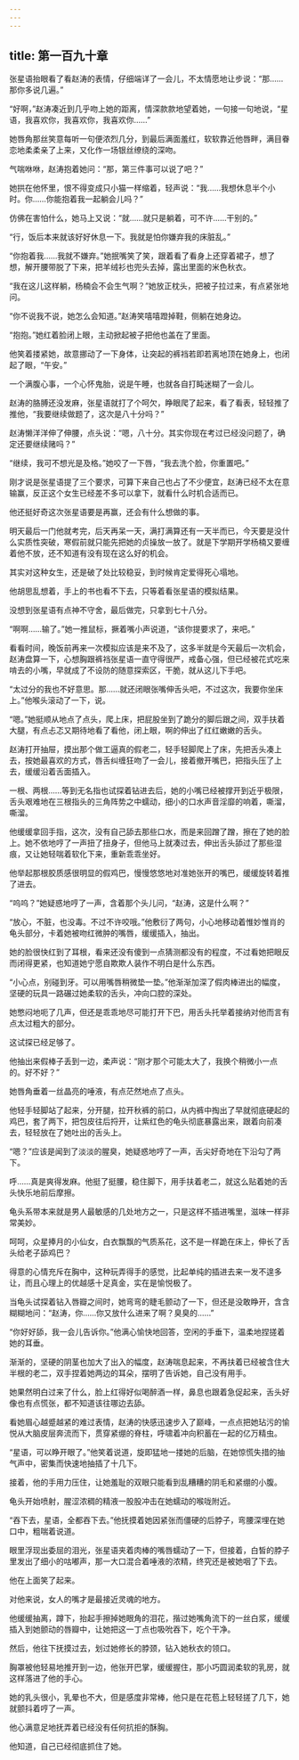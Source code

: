 ```yaml
---
---
---
```

title: 第一百九十章
---




张星语抬眼看了看赵涛的表情，仔细端详了一会儿，不太情愿地让步说：“那……那你多说几遍。”

“好啊，”赵涛凑近到几乎吻上她的距离，情深款款地望着她，一句接一句地说，“星语，我喜欢你，我喜欢你，我喜欢你……”

她唇角那丝笑意每听一句便浓烈几分，到最后满面羞红，软软靠近他唇畔，满目眷恋地柔柔亲了上来，又化作一场银丝缭绕的深吻。

气喘咻咻，赵涛抱着她问：“那，第三件事可以说了吧？”

她拱在他怀里，恨不得变成只小猫一样缩着，轻声说：“我……我想休息半个小时。你……你能抱着我一起躺会儿吗？”

仿佛在害怕什么，她马上又说：“就……就只是躺着，可不许……干别的。”

“行，饭后本来就该好好休息一下。我就是怕你嫌弃我的床脏乱。”

“你抱着我……我就不嫌弃。”她抿嘴笑了笑，跟着看了看身上还穿着裙子，想了想，解开腰带脱了下来，把羊绒衫也兜头去掉，露出里面的米色秋衣。

“我在这儿这样躺，杨楠会不会生气啊？”她放正枕头，把被子拉过来，有点紧张地问。

“你不说我不说，她怎么会知道。”赵涛笑嘻嘻蹬掉鞋，侧躺在她身边。

“抱抱。”她红着脸闭上眼，主动掀起被子把他也盖在了里面。

他笑着搂紧她，故意挪动了一下身体，让突起的裤裆若即若离地顶在她身上，也闭起了眼，“午安。”

一个满腹心事，一个心怀鬼胎，说是午睡，也就各自打盹迷糊了一会儿。

赵涛的胳膊还没发麻，张星语就打了个呵欠，睁眼爬了起来，看了看表，轻轻推了推他，“我要继续做题了，这次是八十分吗？”

赵涛懒洋洋伸了伸腰，点头说：“嗯，八十分。其实你现在考过已经没问题了，确定还要继续赌吗？”

“继续，我可不想光是及格。”她咬了一下唇，“我去洗个脸，你重置吧。”

刚才说是张星语提了三个要求，可算下来自己也占了不少便宜，赵涛已经不太在意输赢，反正这个女生已经差不多可以拿下，就看什么时机合适而已。

他还挺好奇这次张星语要是再赢，还会有什么想做的事。

明天最后一门他就考完，后天再呆一天，满打满算还有一天半而已，今天要是没什么实质性突破，寒假前就只能先把她的贞操放一放了。就是下学期开学杨楠又要缠着他不放，还不知道有没有现在这么好的机会。

其实对这种女生，还是破了处比较稳妥，到时候肯定爱得死心塌地。

他胡思乱想着，手上的书也看不下去，只等着看张星语的模拟结果。

没想到张星语有点神不守舍，最后做完，只拿到七十八分。

“啊啊……输了。”她一推鼠标，撅着嘴小声说道，“该你提要求了，来吧。”

看看时间，晚饭前再来一次模拟应该是来不及了，这多半就是今天最后一次机会，赵涛盘算一下，心想胸跟裤裆张星语一直守得很严，戒备心强，但已经被花式吃来啃去的小嘴，早就成了不设防的随意探索区，干脆，就从这儿下手吧。

“太过分的我也不好意思。那……就还闭眼张嘴伸舌头吧，不过这次，我要你坐床上。”他喉头滚动了一下，说。

“嗯。”她挺顺从地点了点头，爬上床，把屁股坐到了跪分的脚后跟之间，双手扶着大腿，有点忐忑又期待地看了看他，闭上眼，啊的伸出了红红嫩嫩的舌头。

赵涛打开抽屉，摸出那个做工逼真的假老二，轻手轻脚爬上了床，先把舌头凑上去，按她最喜欢的方式，唇舌纠缠狂吻了一会儿，接着撤开嘴巴，把指头压了上去，缓缓沿着舌面插入。

一根、两根……等到无名指也试探着钻进去后，她的小嘴已经被撑开到近乎极限，舌头艰难地在三根指头的三角阵势之中蠕动，细小的口水声音淫靡的响着，嘶溜，嘶溜。

他缓缓拿回手指，这次，没有自己舔去那些口水，而是来回蹭了蹭，擦在了她的脸上。她不依地哼了一声扭了扭身子，但他马上就凑过去，伸出舌头舔过了那些湿痕，又让她轻喘着软化下来，重新乖乖坐好。

他举起那根胶质感很明显的假鸡巴，慢慢悠悠地对准她张开的嘴巴，缓缓旋转着推了进去。

“呜呜？”她疑惑地哼了一声，含着那个头儿问，“赵涛，这是什么啊？”

“放心，不脏，也没毒。不过不许咬哦。”他敷衍了两句，小心地移动着惟妙惟肖的龟头部分，卡着她被吻红微肿的嘴唇，缓缓插入，抽出。

她的脸很快红到了耳根，看来还没有傻到一点猜测都没有的程度，不过看她把眼反而闭得更紧，也知道她宁愿自欺欺人装作不明白是什么东西。

“小心点，别碰到牙。可以用嘴唇稍微垫一垫。”他渐渐加深了假肉棒进出的幅度，坚硬的玩具一路碾过她柔软的舌头，冲向口腔的深处。

她憋闷地呃了几声，但还是乖乖地尽可能打开下巴，用舌头托举着接纳对他而言有点太过粗大的部分。

这试探已经足够了。

他抽出来假棒子丢到一边，柔声说：“刚才那个可能太大了，我换个稍微小一点的。好不好？”

她唇角垂着一丝晶亮的唾液，有点茫然地点了点头。

他轻手轻脚站了起来，分开腿，拉开秋裤的前口，从内裤中掏出了早就彻底硬起的鸡巴，套了两下，把包皮往后捋开，让紫红色的龟头彻底暴露出来，跟着向前凑去，轻轻放在了她吐出的舌头上。

“嗯？”应该是闻到了淡淡的腥臭，她疑惑地哼了一声，舌尖好奇地在下沿勾了两下。

呼……真是爽得发麻。他挺了挺腰，稳住脚下，用手扶着老二，就这么贴着她的舌头快乐地前后摩擦。

龟头系带本来就是男人最敏感的几处地方之一，只是这样不插进嘴里，滋味一样非常美妙。

呵呵，众星捧月的小仙女，白衣飘飘的气质系花，这不是一样跪在床上，伸长了舌头给老子舔鸡巴？

得意的心情充斥在胸中，这种玩弄得手的感觉，比起单纯的插进去来一发不遑多让，而且心理上的优越感十足真金，实在是愉悦极了。

当龟头试探着钻入唇瓣之间时，她弯弯的睫毛颤动了一下，但还是没敢睁开，含含糊糊地问：“赵涛，你……你又放什么进来了啊？臭臭的……”

“你好好舔，我一会儿告诉你。”他满心愉快地回答，空闲的手垂下，温柔地捏搓着她的耳垂。

渐渐的，坚硬的阴茎也加大了出入的幅度，赵涛喘息起来，不再扶着已经被含住大半根的老二，双手捏着她两边的耳朵，摆明了告诉她，自己没有用手。

她果然明白过来了什么，脸上红得好似喝醉酒一样，鼻息也跟着急促起来，舌头好像也有点慌张，都不知道该往哪边去舔。

看她眉心越蹙越紧的难过表情，赵涛的快感迅速步入了巅峰，一点点把她玷污的愉悦从大脑皮层奔流而下，贯穿紧绷的脊柱，呼啸着冲向积蓄在一起的亿万精虫。

“星语，可以睁开眼了。”他笑着说道，旋即猛地一搂她的后脑，在她惊慌失措的抽气声中，密集而快速地抽插了十几下。

接着，他的手用力压住，让她羞耻的双眼只能看到乱糟糟的阴毛和紧绷的小腹。

龟头开始喷射，腥涩浓稠的精液一股股冲击在她蠕动的喉咙附近。

“吞下去，星语，全都吞下去。”他抚摸着她因紧张而僵硬的后脖子，弯腰深埋在她口中，粗喘着说道。

眼里浮现出委屈的泪光，张星语夹着肉棒的嘴唇蠕动了一下，但接着，白皙的脖子里发出了细小的咕嘟声，那一大口混合着唾液的浓精，终究还是被她咽了下去。

他在上面笑了起来。

对他来说，女人的嘴才是最接近灵魂的地方。

他缓缓抽离，蹲下，抬起手擦掉她眼角的泪花，揩过她嘴角流下的一丝白浆，缓缓插入到她颤动的唇瓣中，让她把这一丁点也吸吮吞下，吃个干净。

然后，他往下抚摸过去，划过她修长的脖颈，钻入她秋衣的领口。

胸罩被他轻易地推开到一边，他张开巴掌，缓缓握住，那小巧圆润柔软的乳房，就这样落进了他的手心。

她的乳头很小，乳晕也不大，但是感度非常棒，他只是在花苞上轻轻搓了几下，她就颤抖着哼了一声。

他心满意足地抚弄着已经没有任何抗拒的酥胸。

他知道，自己已经彻底抓住了她。